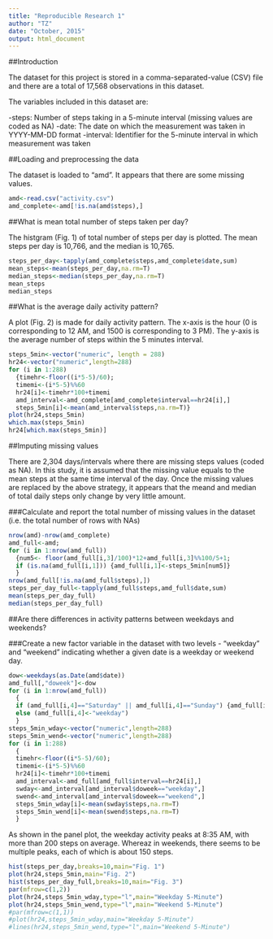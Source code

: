 ```yaml
---
title: "Reproducible Research 1"
author: "TZ"
date: "October, 2015"
output: html_document
---
```

##Introduction

The dataset for this project is stored in a comma-separated-value (CSV) file and there are a total of 17,568 observations in this dataset.

The variables included in this dataset are:

-steps: Number of steps taking in a 5-minute interval (missing values are coded as NA)
-date: The date on which the measurement was taken in YYYY-MM-DD format
-interval: Identifier for the 5-minute interval in which measurement was taken

##Loading and preprocessing the data

The dataset is loaded to "amd". It appears that there are some missing values.

```r
amd<-read.csv("activity.csv")
amd_complete<-amd[!is.na(amd$steps),]
```

##What is mean total number of steps taken per day?

The histgram (Fig. 1) of total number of steps per day is plotted. The mean steps per day is 10,766, and the median is 10,765.
```r
steps_per_day<-tapply(amd_complete$steps,amd_complete$date,sum)
mean_steps<-mean(steps_per_day,na.rm=T)
median_steps<-median(steps_per_day,na.rm=T)
mean_steps
median_steps
```


##What is the average daily activity pattern?

A plot (Fig. 2) is made for daily activity pattern. The x-axis is the hour (0 is corresponding to 12 AM, and 1500 is corresponding to 3 PM). The y-axis is the average number of steps within the 5 minutes interval.
```r
steps_5min<-vector("numeric", length = 288) 
hr24<-vector("numeric",length=288)
for (i in 1:288) 
  {timehr<-floor((i*5-5)/60);
  timemi<-(i*5-5)%%60
  hr24[i]<-timehr*100+timemi
  amd_interval<-amd_complete[amd_complete$interval==hr24[i],]
  steps_5min[i]<-mean(amd_interval$steps,na.rm=T)}
plot(hr24,steps_5min)
which.max(steps_5min)
hr24[which.max(steps_5min)]
```


##Imputing missing values

There are 2,304 days/intervals where there are missing steps values (coded as NA). In this study, it is assumed that the missing value equals to the mean steps at the same time interval of the day.
Once the missing values are replaced by the above strategy, it appears that the meand and median of total daily steps only change by very little amount.

###Calculate and report the total number of missing values in the dataset (i.e. the total number of rows with NAs)
```r
nrow(amd)-nrow(amd_complete)
amd_full<-amd;
for (i in 1:nrow(amd_full))
  {num5<- floor(amd_full[i,3]/100)*12+amd_full[i,3]%%100/5+1;
  if (is.na(amd_full[i,1])) {amd_full[i,1]<-steps_5min[num5]}
  }
nrow(amd_full[!is.na(amd_full$steps),])
steps_per_day_full<-tapply(amd_full$steps,amd_full$date,sum)
mean(steps_per_day_full)
median(steps_per_day_full)
```

##Are there differences in activity patterns between weekdays and weekends?

###Create a new factor variable in the dataset with two levels - "weekday" and "weekend" indicating whether a given date is a weekday or weekend day.
```r
dow<-weekdays(as.Date(amd$date))
amd_full[,"doweek"]<-dow
for (i in 1:nrow(amd_full))
  {
  if (amd_full[i,4]=="Saturday" || amd_full[i,4]=="Sunday") {amd_full[i,4]<-"weekend"}
  else (amd_full[i,4]<-"weekday")
  }
steps_5min_wday<-vector("numeric",length=288)
steps_5min_wend<-vector("numeric",length=288)
for (i in 1:288) 
  {
  timehr<-floor((i*5-5)/60);
  timemi<-(i*5-5)%%60
  hr24[i]<-timehr*100+timemi
  amd_interval<-amd_full[amd_full$interval==hr24[i],]
  swday<-amd_interval[amd_interval$doweek=="weekday",]
  swend<-amd_interval[amd_interval$doweek=="weekend",]
  steps_5min_wday[i]<-mean(swday$steps,na.rm=T)
  steps_5min_wend[i]<-mean(swend$steps,na.rm=T)
  }
```
As shown in the panel plot, the weekday activity peaks at 8:35 AM, with more than 200 steps on average. Whereaz in weekends, there seems to be multiple peaks, each of which is about 150 steps.

```r
hist(steps_per_day,breaks=10,main="Fig. 1")
plot(hr24,steps_5min,main="Fig. 2")
hist(steps_per_day_full,breaks=10,main="Fig. 3")
par(mfrow=c(1,2))
plot(hr24,steps_5min_wday,type="l",main="Weekday 5-Minute")
plot(hr24,steps_5min_wend,type="l",main="Weekend 5-Minute")
#par(mfrow=c(1,1))
#plot(hr24,steps_5min_wday,main="Weekday 5-Minute")
#lines(hr24,steps_5min_wend,type="l",main="Weekend 5-Minute")
```